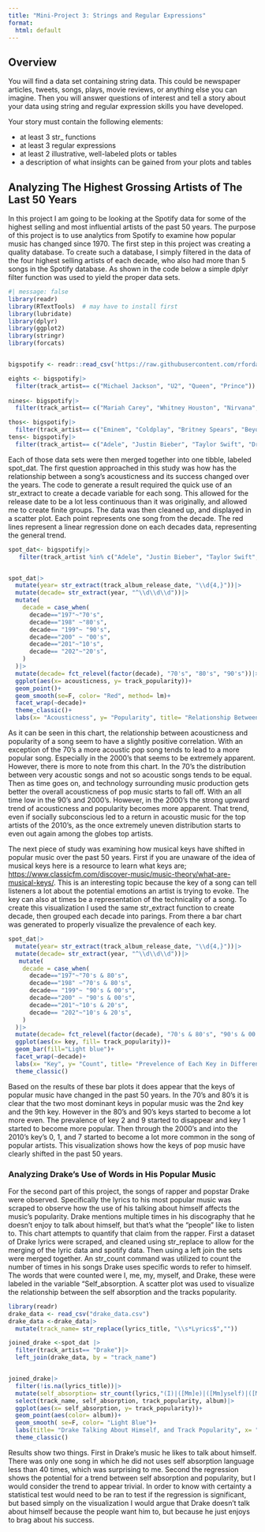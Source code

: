 ```yaml
---
title: "Mini-Project 3: Strings and Regular Expressions"
format:
  html: default
---
```


## Overview

You will find a data set containing string data. This could be newspaper articles, tweets, songs, plays, movie reviews, or anything else you can imagine. Then you will answer questions of interest and tell a story about your data using string and regular expression skills you have developed.

Your story must contain the following elements:

-   at least 3 str\_ functions
-   at least 3 regular expressions
-   at least 2 illustrative, well-labeled plots or tables
-   a description of what insights can be gained from your plots and tables

## Analyzing The Highest Grossing Artists of The Last 50 Years

In this project I am going to be looking at the Spotify data for some of the highest selling and most influential artists of the past 50 years. The purpose of this project is to use analytics from Spotify to examine how popular music has changed since 1970. The first step in this project was creating a quality database. To create such a database, I simply filtered in the data of the four highest selling artists of each decade, who also had more than 5 songs in the Spotify database. As shown in the code below a simple dplyr filter function was used to yield the proper data sets.

```r
#| message: false
library(readr)
library(RTextTools)  # may have to install first
library(lubridate)
library(dplyr)
library(ggplot2)
library(stringr)
library(forcats)


bigspotify <- readr::read_csv('https://raw.githubusercontent.com/rfordatascience/tidytuesday/master/data/2020/2020-01-21/spotify_songs.csv')

eights <- bigspotify|>
  filter(track_artist== c("Michael Jackson", "U2", "Queen", "Prince"))
  
nines<- bigspotify|>
  filter(track_artist== c("Mariah Carey", "Whitney Houston", "Nirvana", "Metallica"))

thos<- bigspotify|>
  filter(track_artist== c("Eminem", "Coldplay", "Britney Spears", "Beyoncé"))
tens<- bigspotify|>
  filter(track_artist== c("Adele", "Justin Bieber", "Taylor Swift", "Drake"))
```

Each of those data sets were then merged together into one tibble, labeled spot_dat. The first question approached in this study was how has the relationship between a song's acousticness and its success changed over the years. The code to generate a result required the quick use of an str_extract to create a decade variable for each song. This allowed for the release date to be a lot less continuous than it was originally, and allowed me to create finite groups. The data was then cleaned up, and displayed in a scatter plot. Each point represents one song from the decade. The red lines represent a linear regression done on each decades data, representing the general trend.

```r
spot_dat<- bigspotify|>
   filter(track_artist %in% c("Adele", "Justin Bieber", "Taylor Swift", "Drake","Eminem", "Coldplay", "Britney Spears", "Beyoncé","Mariah Carey", "Whitney Houston", "Nirvana", "Metallica","Michael Jackson", "U2", "Queen", "Prince"))


spot_dat|>
  mutate(year= str_extract(track_album_release_date, "\\d{4,}"))|>
  mutate(decade= str_extract(year, "^\\d\\d\\d"))|>
  mutate(
    decade = case_when(
      decade=="197"~"70's", 
      decade=="198" ~"80's",
      decade== "199"~ "90's",
      decade=="200" ~ "00's",
      decade=="201"~"10's",
      decade== "202"~"20's",
    )
  )|>
  mutate(decade= fct_relevel(factor(decade), "70's", "80's", "90's"))|>
  ggplot(aes(x= acousticness, y= track_popularity))+
  geom_point()+
  geom_smooth(se=F, color= "Red", method= lm)+
  facet_wrap(~decade)+
  theme_classic()+
  labs(x= "Acousticness", y= "Popularity", title= "Relationship Between Acousticness and Track Popularity in Popular Music")

```

As it can be seen in this chart, the relationship between acousticness and popularity of a song seem to have a slightly positive correlation. With an exception of the 70's a more acoustic pop song tends to lead to a more popular song. Especially in the 2000's that seems to be extremely apparent. However, there is more to note from this chart. In the 70's the distribution between very acoustic songs and not so acoustic songs tends to be equal. Then as time goes on, and technology surrounding music production gets better the overall acousticness of pop music starts to fall off. With an all time low in the 90's and 2000's. However, in the 2000's the strong upward trend of acousticness and popularity becomes more apparent. That trend, even if socially subconscious led to a return in acoustic music for the top artists of the 2010's, as the once extremely uneven distribution starts to even out again among the globes top artists.

The next piece of study was examining how musical keys have shifted in popular music over the past 50 years. First if you are unaware of the idea of musical keys here is a resource to learn what keys are; <https://www.classicfm.com/discover-music/music-theory/what-are-musical-keys/>. This is an interesting topic because the key of a song can tell listeners a lot about the potential emotions an artist is trying to evoke. The key can also at times be a representation of the technicality of a song. To create this visualization I used the same str_extract function to create decade, then grouped each decade into parings. From there a bar chart was generated to properly visualize the prevalence of each key.

```r
spot_dat|>
  mutate(year= str_extract(track_album_release_date, "\\d{4,}"))|>
  mutate(decade= str_extract(year, "^\\d\\d\\d"))|>
   mutate(
    decade = case_when(
      decade=="197"~"70's & 80's", 
      decade=="198" ~"70's & 80's",
      decade== "199"~ "90's & 00's",
      decade=="200" ~ "90's & 00's",
      decade=="201"~"10's & 20's",
      decade== "202"~"10's & 20's",
    )
  )|>
  mutate(decade= fct_relevel(factor(decade), "70's & 80's", "90's & 00's"))|>
  ggplot(aes(x= key, fill= track_popularity))+
  geom_bar(fill="Light blue")+
  facet_wrap(~decade)+
  labs(x= "Key", y= "Count", title= "Prevelence of Each Key in Different Time Periods", subtitle= "")
  theme_classic()

```

Based on the results of these bar plots it does appear that the keys of popular music have changed in the past 50 years. In the 70's and 80's it is clear that the two most dominant keys in popular music was the 2nd key and the 9th key. However in the 80's and 90's keys started to become a lot more even. The prevalence of key 2 and 9 started to disappear and key 1 started to become more popular. Then through the 2000's and into the 2010's key's 0, 1, and 7 started to become a lot more common in the song of popular artists. This visualization shows how the keys of pop music have clearly shifted in the past 50 years.

### Analyzing Drake's Use of Words in His Popular Music

For the second part of this project, the songs of rapper and popstar Drake were observed. Specifically the lyrics to his most popular music was scraped to observe how the use of his talking about himself affects the music's popularity. Drake mentions multiple times in his discography that he doesn't enjoy to talk about himself, but that's what the "people" like to listen to. This chart attempts to quantify that claim from the rapper. First a dataset of Drake lyrics were scraped, and cleaned using str_replace to allow for the merging of the lyric data and spotify data. Then using a left join the sets were merged together. An str_count command was utilized to count the number of times in his songs Drake uses specific words to refer to himself. The words that were counted were I, me, my, myself, and Drake, these were labeled in the variable "Self_absorption. A scatter plot was used to visualize the relationship between the self absorption and the tracks popularity.

```r
library(readr)
drake_data <- read_csv("drake_data.csv")
drake_data <-drake_data|>
  mutate(track_name= str_replace(lyrics_title, "\\s*Lyrics$",""))

joined_drake <-spot_dat |>
  filter(track_artist== "Drake")|>
  left_join(drake_data, by = "track_name")


joined_drake|>
  filter(!is.na(lyrics_title))|>
  mutate(self_absorption= str_count(lyrics,"(I)|([Mm]e)|([Mm]yself)|([Mm]y)|(Drake)"))|>
  select(track_name, self_absorption, track_popularity, album)|>
  ggplot(aes(x= self_absorption, y= track_popularity))+
  geom_point(aes(color= album))+
  geom_smooth( se=F, color= "Light Blue")+
  labs(title= "Drake Talking About Himself, and Track Popularity", x= "Amount of Talking About Himself", y="Track Popularity")+
  theme_classic()
```

Results show two things. First in Drake's music he likes to talk about himself. There was only one song in which he did not uses self absorption language less than 40 times, which was surprising to me. Second the regression shows the potential for a trend between self absorption and popularity, but I would consider the trend to appear trivial. In order to know with certainty a statistical test would need to be ran to test if the regression is significant, but based simply on the visualization I would argue that Drake doesn't talk about himself because the people want him to, but because he just enjoys to brag about his success.
